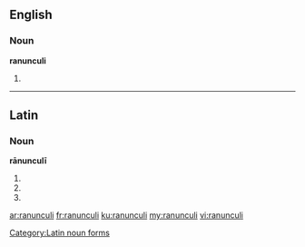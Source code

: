 ==English==

===Noun===
'''ranunculi'''

# {{plural of|ranunculus}}

----

==Latin==

===Noun===
'''rānunculī''' {{m}}

# {{inflection of|ranunculus|rānunculus|gen|s|lang=la}}
# {{inflection of|ranunculus|rānunculus|nom|p|lang=la}}
# {{inflection of|ranunculus|rānunculus|voc|p|lang=la}}

[[Category:Latin noun forms]]

[[ar:ranunculi]]
[[fr:ranunculi]]
[[ku:ranunculi]]
[[my:ranunculi]]
[[vi:ranunculi]]